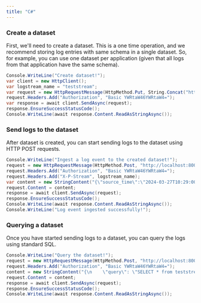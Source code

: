 ```yaml
---
title: "C#"
---
```


### Create a dataset
First, we'll need to create a dataset. This is a one time operation, and we recommend storing log entries with same schema in a single dataset. So, for example, you can use one dataset per application (given that all logs from that application have the same schema).

```csharp
Console.WriteLine("Create dataset!");
var client = new HttpClient();
var logstream_name = "teststream";
var request = new HttpRequestMessage(HttpMethod.Put, String.Concat("http://localhost:8000/api/v1/logstream/", logstream_name));
request.Headers.Add("Authorization", "Basic YWRtaW46YWRtaW4=");
var response = await client.SendAsync(request);
response.EnsureSuccessStatusCode();
Console.WriteLine(await response.Content.ReadAsStringAsync());
```
### Send logs to the dataset
After dataset is created, you can start sending logs to the dataset using HTTP POST requests.


```csharp
Console.WriteLine("Ingest a log event to the created dataset!");
request = new HttpRequestMessage(HttpMethod.Post, "http://localhost:8000/api/v1/ingest");
request.Headers.Add("Authorization", "Basic YWRtaW46YWRtaW4=");
request.Headers.Add("X-P-Stream", logstream_name);
var content = new StringContent("{\"source_time\":\"2024-03-27T10:29:00.434Z\",\"level\":\"info\",\"message\":\"Application is failing\",\"version\":\"1.2.0\",\"user_id\":13912,\"device_id\":4138,\"session_id\":\"abc\",\"os\":\"Windows\",\"host\":\"112.168.1.110\",\"location\":\"ngeuprqhynuvpxgp\",\"request_body\":\"rnkmffyawtdcindtrdqruyxbndbjpfsptzpwtujbmkwcqastmxwbvjwphmyvpnhordwljnodxhtvpjesjldtifswqbpyuhlcytmm\",\"status_code\":300,\"app_meta\":\"ckgpibhmlusqqfunnpxbfxbc\", \"new_field_added_by\":\"ingester 8020\"}", null, "application/json");
request.Content = content;
response = await client.SendAsync(request);
response.EnsureSuccessStatusCode();
Console.WriteLine(await response.Content.ReadAsStringAsync());
Console.WriteLine("Log event ingested successfully!");
```
### Querying a dataset
Once you have started sending logs to a dataset, you can query the logs using standard SQL.


```csharp
Console.WriteLine("Query the dataset!");
request = new HttpRequestMessage(HttpMethod.Post, "http://localhost:8000/api/v1/query");
request.Headers.Add("Authorization", "Basic YWRtaW46YWRtaW4=");
content = new StringContent("{\n    \"query\": \"SELECT * from teststream\",\n    \"startTime\": \"2024-03-27T00:00:00.000Z\",\n    \"endTime\": \"2024-03-28T23:59:00.000Z\"\n}\n", null, "application/json");
request.Content = content;
response = await client.SendAsync(request);
response.EnsureSuccessStatusCode();
Console.WriteLine(await response.Content.ReadAsStringAsync());
```